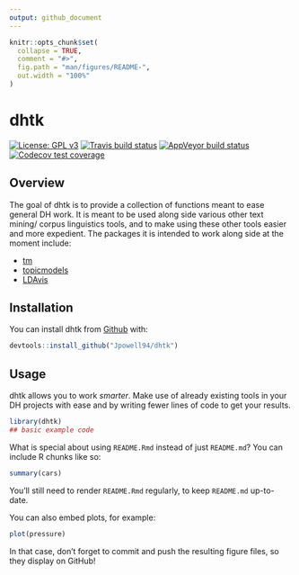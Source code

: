 ```yaml
---
output: github_document
---
```


<!-- README.md is generated from README.Rmd. Please edit that file -->

```r
knitr::opts_chunk$set(
  collapse = TRUE,
  comment = "#>",
  fig.path = "man/figures/README-",
  out.width = "100%"
)
```

# dhtk

<!-- badges: start -->
[![License: GPL v3](https://img.shields.io/badge/License-GPLv3-blue.svg)](https://www.gnu.org/licenses/gpl-3.0)
[![Travis build status](https://travis-ci.com/Jpowell94/dhtk.svg?branch=master)](https://travis-ci.com/Jpowell94/dhtk)
[![AppVeyor build status](https://ci.appveyor.com/api/projects/status/github/Jpowell94/dhtk?branch=master&svg=true)](https://ci.appveyor.com/project/Jpowell94/dhtk)
[![Codecov test coverage](https://codecov.io/gh/Jpowell94/dhtk/branch/master/graph/badge.svg)](https://codecov.io/gh/Jpowell94/dhtk?branch=master)
<!-- badges: end -->

## Overview
The goal of dhtk is to provide a collection of functions meant to ease general DH work. It is meant to be used along side various other text mining/ corpus linguistics tools, and to make using these other tools easier and more expedient. The packages it is intended to work along side at the moment include: 

  * [tm](https://cran.r-project.org/web/packages/tm/vignettes/tm.pdf)
  * [topicmodels](https://cran.r-project.org/web/packages/topicmodels/vignettes/topicmodels.pdf)
  * [LDAvis](https://github.com/cpsievert/LDAvis)

## Installation

You can install dhtk from [Github](https://github.com) with:

``` r
devtools::install_github("Jpowell94/dhtk")
```

## Usage

dhtk allows you to work _smarter_. Make use of already existing tools in your DH projects with ease and by writing fewer lines of code to get your results.

```r
library(dhtk)
## basic example code
```

What is special about using `README.Rmd` instead of just `README.md`? You can include R chunks like so:

```r
summary(cars)
```

You'll still need to render `README.Rmd` regularly, to keep `README.md` up-to-date.

You can also embed plots, for example:

```r
plot(pressure)
```

In that case, don't forget to commit and push the resulting figure files, so they display on GitHub!
